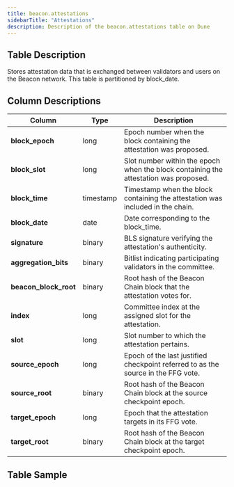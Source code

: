```yaml
---
title: beacon.attestations
sidebarTitle: "Attestations"
description: Description of the beacon.attestations table on Dune
---
```


## Table Description
Stores attestation data that is exchanged between validators and users on the Beacon network. This table is partitioned by block_date.

## Column Descriptions
| **Column**           | **Type**    | **Description**                                                                                   |
|----------------------|-------------|---------------------------------------------------------------------------------------------------|
| **block_epoch**       | long        | Epoch number when the block containing the attestation was proposed.                              |
| **block_slot**        | long        | Slot number within the epoch when the block containing the attestation was proposed.              |
| **block_time**        | timestamp   | Timestamp when the block containing the attestation was included in the chain.                    |
| **block_date**        | date        | Date corresponding to the block_time.                                                             |
| **signature**         | binary      | BLS signature verifying the attestation's authenticity.                                           |
| **aggregation_bits**  | binary      | Bitlist indicating participating validators in the committee.                                     |
| **beacon_block_root** | binary      | Root hash of the Beacon Chain block that the attestation votes for.                               |
| **index**             | long        | Committee index at the assigned slot for the attestation.                                         |
| **slot**              | long        | Slot number to which the attestation pertains.                                                    |
| **source_epoch**      | long        | Epoch of the last justified checkpoint referred to as the source in the FFG vote.                 |
| **source_root**       | binary      | Root hash of the Beacon Chain block at the source checkpoint epoch.                               |
| **target_epoch**      | long        | Epoch that the attestation targets in its FFG vote.                                               |
| **target_root**       | binary      | Root hash of the Beacon Chain block at the target checkpoint epoch.                               |


## Table Sample


<TableSample tableSchema="beacon" tableName="attestations" />
